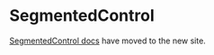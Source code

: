 
<Meta title="Components/Selections/SegmentedControl" />

# SegmentedControl

[SegmentedControl docs](https://atlantis.getjobber.com/components/SegmentedControl) have moved to the new site.
